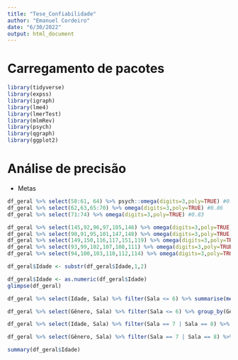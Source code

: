 ```yaml
---
title: "Tese_Confiabilidade"
author: "Emanuel Cordeiro"
date: "6/30/2022"
output: html_document
---
```

# Carregamento de pacotes
```r
library(tidyverse)
library(expss)
library(igraph)
library(lme4)
library(lmerTest)
library(mlmRev)
library(psych)
library(qgraph)
library(ggplot2)
```

# Análise de precisão
- Metas
```r
df_geral %>% select(58:61, 64) %>% psych::omega(digits=3,poly=TRUE) #0.93
df_geral %>% select(62,63,65:70) %>% omega(digits=3,poly=TRUE) #0.86
df_geral %>% select(71:74) %>% omega(digits=3,poly=TRUE) #0.83
```

```r
df_geral %>% select(145,92,96,97,105,146) %>% omega(digits=3,poly=TRUE)
df_geral %>% select(90,91,95,101,147,148) %>% omega(digits=3,poly=TRUE)
df_geral %>% select(149,150,116,117,151,119) %>% omega(digits=3,poly=TRUE)
df_geral %>% select(93,99,102,107,108,111) %>% omega(digits=3,poly=TRUE)
df_geral %>% select(94,100,103,110,112,114) %>% omega(digits=3,poly=TRUE)
```

```r
df_geral$Idade <- substr(df_geral$Idade,1,2)
```

```r
df_geral$Idade <- as.numeric(df_geral$Idade)
glimpse(df_geral)
```

```r
df_geral %>% select(Idade, Sala) %>% filter(Sala <= 6) %>% summarise(mean(Idade), sd(Idade), min(Idade), max(Idade))

df_geral %>% select(Gênero, Sala) %>% filter(Sala <= 6) %>% group_by(Gênero) %>% count() %>% mutate(porc = n/(164+50+3+1)*100)
```

```r
df_geral %>% select(Idade, Sala) %>% filter(Sala == 7 | Sala == 8) %>% summarise(mean(Idade), sd(Idade), min(Idade), max(Idade))

df_geral %>% select(Gênero, Sala) %>% filter(Sala == 7 | Sala == 8) %>% group_by(Gênero) %>% count() %>% mutate(porc = n/(35+9+1)*100)
```


```r
summary(df_geral$Idade)
```